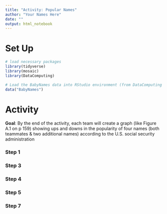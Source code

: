 ```yaml
---
title: "Activity: Popular Names"
author: "Your Names Here"
date: ""
output: html_notebook
---
```




# Set Up

```r
# load necessary packages
library(tidyverse)
library(mosaic)
library(DataComputing)
```


```r
# Load the BabyNames data into RStudio environment (from DataComputing package)
data("BabyNames")

```

# Activity

**Goal**: By the end of the activity, each team will create a graph (like Figure A.1 on p 159) showing ups and downs in the popularity of four names (both teammates & two additional names) according to the U.S. social security administration  


### Step 1



### Step 3



### Step 4



### Step 5



### Step 7





